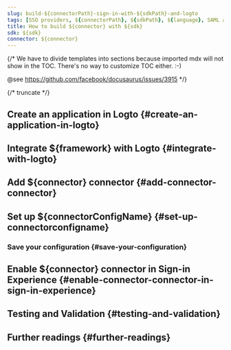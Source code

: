 ```yaml
---
slug: build-${connectorPath}-sign-in-with-${sdkPath}-and-logto
tags: [SSO providers, ${connectorPath}, ${sdkPath}, ${language}, SAML authentication, enterprise login, SSO login]
title: How to build ${connector} with ${sdk}
sdk: ${sdk}
connector: ${connector}
---
```


{/*
  We have to divide templates into sections because imported mdx will not show in the TOC.
  There's no way to customize TOC either. :-)

  @see https://github.com/facebook/docusaurus/issues/3915
*/}




{/* truncate */}

<Intro connector={connector} sdk="${sdk}" link="${sdkOfficialLink}" />

## Create an application in Logto \{#create-an-application-in-logto}

<CreateApplication type="${appType}" framework="${framework}" />

## Integrate ${framework} with Logto \{#integrate-with-logto}

<FrameworkGuide />

## Add ${connector} connector \{#add-connector-connector}

<AddSsoConnector framework="${framework}" />

## Set up ${connectorConfigName} \{#set-up-connectorconfigname}

<ConnectorGuide />

### Save your configuration \{#save-your-configuration}

<SaveYourConfiguration connector={connector} />

## Enable ${connector} connector in Sign-in Experience \{#enable-connector-connector-in-sign-in-experience}

<EnableSsoConnector />

## Testing and Validation \{#testing-and-validation}

<TestingAndValidation connector={connector} sdk="${sdk}" />

## Further readings \{#further-readings}

<FurtherReadings />
